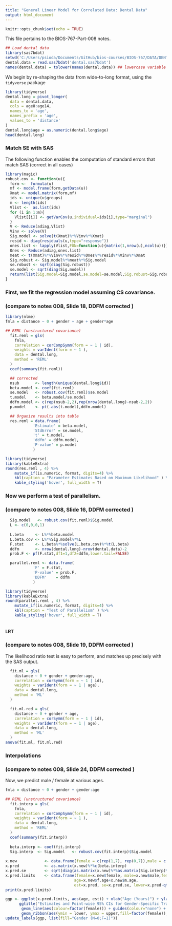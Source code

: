 ```yaml
---
title: "General Linear Model for Correlated Data: Dental Data"
output: html_document
---
```


```r
knitr::opts_chunk$set(echo = TRUE)
```



This file pertains to the BIOS-767-Part-008 notes. 
```r
## Load dental data
library(sas7bdat)
setwd('C:/Users/psioda/Documents/GitHub/bios-courses/BIOS-767/DATA/DENTAL')
dental.data = read.sas7bdat('dental.sas7bdat')
names(dental.data) = tolower(names(dental.data)) ## lowercase variable names
```


We begin by re-shaping the data from wide-to-long format, using the `tidyverse` package
```r
library(tidyverse)
dental.long = pivot_longer(
  data = dental.data,
  cols = age8:age14,
  names_to = 'age',
  names_prefix = 'age',
  values_to = 'distance'
)
dental.long$age = as.numeric(dental.long$age)
head(dental.long)
```

### Match SE with SAS
The following function enables the computation of standard errors that match SAS (correct in all cases)
```r
library(magic)
robust.cov <- function(u){
  form <-  formula(u)
  mf <- model.frame(form,getData(u))
  Xmat <- model.matrix(form,mf)
  ids <- unique(u$groups)
  m <- length(ids)
  Vlist <-  as.list(ids)
  for (i in 1:m){
    Vlist[[i]] <- getVarCov(u,individual=ids[i],type="marginal")
  }
  V <- Reduce(adiag,Vlist)
  Vinv <- solve(V)
  Sig.model <- solve(t(Xmat)%*%Vinv%*%Xmat)
  resid <- diag(residuals(u,type="response"))
  ones.list <- lapply(Vlist,FUN=function(u){matrix(1,nrow(u),ncol(u))})
  Ones <- Reduce(adiag,ones.list)
  meat <- t(Xmat)%*%Vinv%*%resid%*%Ones%*%resid%*%Vinv%*%Xmat
  Sig.robust <- Sig.model%*%meat%*%Sig.model
  se.robust <- sqrt(diag(Sig.robust))
  se.model <- sqrt(diag(Sig.model))
  return(list(Sig.model=Sig.model,se.model=se.model,Sig.robust=Sig.robust,se.robust=se.robust))
}
```



### First, we fit the regression model assuming CS covariance. 
### (compare to notes 008, Slide 18, DDFM corrected )
```r
library(nlme)
fmla = distance ~ 0 + gender + age + gender*age

## REML (unstructured covariance)
  fit.reml = gls( 
    fmla, 
    correlation = corCompSymm(form = ~ 1 | id), 
    weights = varIdent(form = ~ 1 ),
    data = dental.long, 
    method = 'REML'
  )
  coef(summary(fit.reml))

  ## corrected
  nsub       <- length(unique(dental.long$id))
  beta.model <- coef(fit.reml)
  se.model   <- robust.cov(fit.reml)$se.model
  t.model    <- beta.model/se.model
  ddfm.model <- c(rep(nsub-2,2),rep(nrow(dental.long)-nsub-2,2))
  p.model    <- pt(-abs(t.model),ddfm.model)

  ## Organize results into table
  res.reml = data.frame(
            'Estimate' = beta.model, 
            'StdError' = se.model, 
            't' = t.model,
            'ddfm' = ddfm.model,
            'P-value' = p.model
            )

library(tidyverse)
library(kableExtra)
round(res.reml , 4) %>% 
    mutate_if(is.numeric, format, digits=4) %>% 
    kbl(caption = "Parameter Estimates Based on Maximum Likelihood" ) %>% 
    kable_styling('hover', full_width = T)
```

### Now we perform a test of parallelism.
### (compare to notes 008, Slide 16, DDFM corrected )
```r
  Sig.model   <- robust.cov(fit.reml)$Sig.model
  L <- c(0,0,0,1)
  
  L.beta     <- L%*%beta.model
  L.beta.cov <- L%*%Sig.model%*%L
  F.stat     <- L.beta%*%solve(L.beta.cov)%*%t(L.beta)
  ddfm       <- nrow(dental.long)-nrow(dental.data)-2
  prob.F <- pf(F.stat,df1=1,df2=ddfm,lower.tail=FALSE)

  parallel.reml <- data.frame(
            'F' = F.stat, 
            'P-value' = prob.F,
            'DDFM'    = ddfm
            )

library(tidyverse)
library(kableExtra)
round(parallel.reml , 4) %>% 
    mutate_if(is.numeric, format, digits=4) %>% 
    kbl(caption = "Test of Parallelism" ) %>% 
    kable_styling('hover', full_width = T)  
  
```


#### LRT
### (compare to notes 008, Slide 19, DDFM corrected )
The likelihood ratio test is easy to perform, and matches up precisely
with the SAS output.

```r

  fit.ml = gls( 
    distance ~ 0 + gender + gender:age, 
    correlation = corSymm(form = ~ 1 | id), 
    weights = varIdent(form = ~ 1 | age),
    data = dental.long, 
    method = 'ML'
  )

  fit.ml.red = gls( 
    distance ~ 0 + gender + age, 
    correlation = corSymm(form = ~ 1 | id), 
    weights = varIdent(form = ~ 1 | age),
    data = dental.long, 
    method = 'ML'
  )
anova(fit.ml, fit.ml.red)
```

### Interpolations
### (compare to notes 008, Slide 24, DDFM corrected )
Now, we predict male / female at various ages.
```r

fmla = distance ~ 0 + gender + gender:age

## REML (unstructured covariance)
  fit.interp = gls( 
    fmla, 
    correlation = corCompSymm(form = ~ 1 | id), 
    weights = varIdent(form = ~ 1 ),
    data = dental.long, 
    method = 'REML'
  )
  coef(summary(fit.interp))
  
  beta.interp <- coef(fit.interp)
  Sig.interp  <- Sig.model   <- robust.cov(fit.interp)$Sig.model
  
x.new            <- data.frame(female = c(rep(1,7), rep(0,7)),male = c(rep(0,7),rep(1,7)), f.age = c(8:14,rep(0,7)),m.age = c(rep(0,7),8:14))
x.pred           <- as.matrix(x.new)%*%c(beta.interp)
x.pred.se        <- sqrt(diag(as.matrix(x.new)%*%as.matrix(Sig.interp)%*%t(as.matrix(x.new))))
x.pred.limits    <- data.frame(female=x.new$female, male=x.new$male,female.slope=x.new$f.age,male.slope=x.new$m.age,
                              age=x.new$f.age+x.new$m.age,
                              est=x.pred, se=x.pred.se, lower=x.pred-qt(0.975,ddfm)*x.pred.se,upper=x.pred+qt(0.975,ddfm)*x.pred.se)
print(x.pred.limits)

ggp <- ggplot(x.pred.limits, aes(age, est)) + xlab("Age (Years)") + ylab("Distance") +
      ggtitle("Estimates and Point-wise 95% CIs for Gender-Specific Trajectories") + 
       geom_line(aes(colour=factor(female))) + guides(colour="none") +
       geom_ribbon(aes(ymin = lower, ymax = upper,fill=factor(female)),alpha=0.1) 
update_labels(ggp, list(fill="Gender (M=0;F=1)"))      
```



